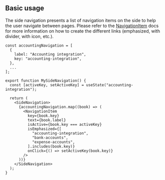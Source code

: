 
## Basic usage

The side navigation presents a list of navigation items on the side to help the user navigate between pages. Please refer to the [NavigationItem](/docs/components/navigation-item) docs for more information on how to create the different links (emphasized, with divider, with icon, etc.).

<Preview>
  <DemoSideNavigation />
</Preview>

```tsx
const accountingNavigation = [
  {
    label: "Accounting integration",
    key: "accounting-integration",
  },
  ...
];

export function MySideNavigation() {
  const [activeKey, setActiveKey] = useState("accounting-integration");

  return (
    <SideNavigation>
      {accountingNavigation.map((book) => (
        <NavigationItem
          key={book.key}
          text={book.label}
          isActive={book.key === activeKey}
          isEmphasized={[
            "accounting-integration",
            "bank-accounts",
            "expense-accounts",
          ].includes(book.key)}
          onClick={() => setActiveKey(book.key)}
        />
      ))}
    </SideNavigation>
  );
}
```
